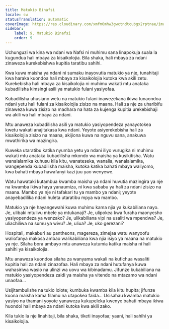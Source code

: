 ```yaml
---
title: Matukio Binafsi
locale: sw
statusTranslation: automatic
coverImage: https://res.cloudinary.com/xmfm6mhw3gwctndtcubgx2rptnae/image/upload/v1740468922/small_cover_tratado_de_psicologia_revolucionaria_a4c0dca4e0.webp
sidebar:
    label: 9. Matukio Binafsi
    order: 9
---
```

Uchunguzi wa kina wa ndani wa Nafsi ni muhimu sana linapokuja suala la kugundua hali mbaya za kisaikolojia. Bila shaka, hali mbaya za ndani zinaweza kurekebishwa kupitia taratibu sahihi.

Kwa kuwa maisha ya ndani ni sumaku inayovutia matukio ya nje, tunahitaji kwa haraka kuondoa hali mbaya za kisaikolojia kutoka kwa akili zetu. Kurekebisha hali mbaya za kisaikolojia ni muhimu wakati mtu anataka kubadilisha kimsingi asili ya matukio fulani yasiyofaa.

Kubadilisha uhusiano wetu na matukio fulani inawezekana ikiwa tunaondoa ndani yetu hali fulani za kisaikolojia zisizo na maana. Hali za nje za uharibifu zinaweza kuwa zisizo na madhara na hata za kujenga kupitia urekebishaji wa akili wa hali mbaya za ndani.

Mtu anaweza kubadilisha asili ya matukio yasiyopendeza yanayotokea kwetu wakati anajitakasa kwa ndani. Yeyote asiyerekebisha hali za kisaikolojia zisizo na maana, akijiona kuwa na nguvu sana, anakuwa mwathirika wa mazingira.

Kuweka utaratibu katika nyumba yetu ya ndani iliyo vurugika ni muhimu wakati mtu anataka kubadilisha mkondo wa maisha ya kusikitisha. Watu wanalalamika kuhusu kila kitu, wanateseka, wanalia, wanalalamika, wangependa kubadilisha maisha, kutoka katika bahati mbaya waliyomo, kwa bahati mbaya hawafanyi kazi juu yao wenyewe.

Watu hawataki kutambua kwamba maisha ya ndani huvutia mazingira ya nje na kwamba ikiwa haya yanaumiza, ni kwa sababu ya hali za ndani zisizo na maana. Mambo ya nje ni tafakari tu ya mambo ya ndani; yeyote anayebadilika ndani huleta utaratibu mpya wa mambo.

Matukio ya nje hayangewahi kuwa muhimu kama njia ya kukabiliana nayo. Je, ulibaki mtulivu mbele ya mtukanaji? Je, ulipokea kwa furaha maonyesho yasiyopendeza ya wenzako? Je, ulikabiliana vipi na usaliti wa mpendwa? Je, uliachiliwa na sumu ya wivu? Je, uliua? Je, uko gerezani?

Hospitali, makaburi au pantheons, magereza, zimejaa watu wanyoofu waliofanya makosa ambao walikabiliana kwa njia isiyo ya maana na matukio ya nje. Silaha bora ambayo mtu anaweza kutumia katika maisha ni hali sahihi ya kisaikolojia.

Mtu anaweza kuondoa silaha za wanyama wakali na kufichua wasaliti kupitia hali za ndani zinazofaa. Hali mbaya za ndani hutufanya kuwa wahasiriwa wasio na ulinzi wa uovu wa kibinadamu. Jifunze kukabiliana na matukio yasiyopendeza zaidi ya maisha ya vitendo na mtazamo wa ndani unaofaa...

Usijitambulishe na tukio lolote; kumbuka kwamba kila kitu hupita; jifunze kuona maisha kama filamu na utapokea faida... Usisahau kwamba matukio yasiyo na thamani yoyote yanaweza kukupeleka kwenye bahati mbaya ikiwa huondoi hali mbaya za ndani kutoka kwa akili zako.

Kila tukio la nje linahitaji, bila shaka, tiketi inayofaa; yaani, hali sahihi ya kisaikolojia.


